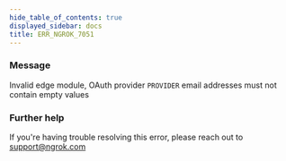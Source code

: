 ```yaml
---
hide_table_of_contents: true
displayed_sidebar: docs
title: ERR_NGROK_7051
---
```


### Message

Invalid edge module, OAuth provider `PROVIDER` email addresses must not contain empty values

<ErrorDetails />

### Further help

If you're having trouble resolving this error, please reach out to [support@ngrok.com](mailto:support@ngrok.com?subject=Help%20with%20ERR_NGROK_7051)
